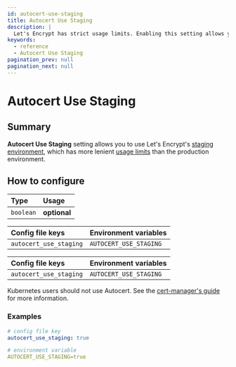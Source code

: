 ```yaml
---
id: autocert-use-staging
title: Autocert Use Staging
description: |
  Let's Encrypt has strict usage limits. Enabling this setting allows you to use Let's Encrypt's staging environment which has much more lax usage limits.
keywords:
  - reference
  - Autocert Use Staging
pagination_prev: null
pagination_next: null
---
```



# Autocert Use Staging

## Summary

**Autocert Use Staging** setting allows you to use Let's Encrypt's [staging environment](https://letsencrypt.org/docs/staging-environment/), which has more lenient [usage limits](https://letsencrypt.org/docs/rate-limits/) than the production environment.

## How to configure

| **Type** | **Usage** |
| :--- | :--- |
| `boolean` | **optional** |

<Tabs>
<TabItem value="Core" label="Core">

| **Config file keys** | **Environment variables** |
| :--- | :--- |
| `autocert_use_staging` | `AUTOCERT_USE_STAGING` |

</TabItem>
<TabItem value="Enterprise" label="Enterprise">

| **Config file keys** | **Environment variables** |
| :--- | :--- |
| `autocert_use_staging` | `AUTOCERT_USE_STAGING` |

</TabItem>
<TabItem value="Kubernetes" label="Kubernetes">

Kubernetes users should not use Autocert. See the [cert-manager's guide](https://cert-manager.io/docs/tutorials/acme/pomerium-ingress/) for more information.

</TabItem>
</Tabs>

### Examples

```yaml
# config file key
autocert_use_staging: true

# environment variable
AUTOCERT_USE_STAGING=true
```

